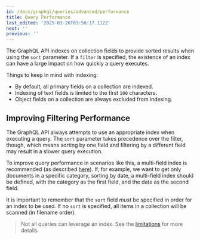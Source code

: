 ```yaml
---
id: /docs/graphql/queries/advanced/performance
title: Query Performance
last_edited: '2025-03-26T03:58:17.112Z'
next: ''
previous: ''
---
```


The GraphQL API indexes on collection fields to provide sorted results when using the `sort` parameter. If a `filter` is specified, the existence of an index can have a large impact on how quickly a query executes.

Things to keep in mind with indexing:

* By default, all primary fields on a collection are indexed.
* Indexing of text fields is limited to the first `100` characters.
* Object fields on a collection are always excluded from indexing.

## Improving Filtering Performance

The GraphQL API always attempts to use an appropriate index when executing a query. The `sort` parameter takes precedence over the filter, though, which means sorting by one field and filtering by a different field may result in a slower query execution.

To improve query performance in scenarios like this, a multi-field index is recommended (as described [here](/docs/graphql/queries/advanced/sorting/#sorting-on-multiple-fields)). If, for example, we want to get only documents in a specific category, sorting by date, a multi-field index should be defined, with the category as the first field, and the date as the second field.

It is important to remember that the `sort` field *must* be specified in order for an index to be used. If no `sort` is specified, all items in a collection will be scanned (in filename order).

> Not all queries can leverage an index. See the [limitations](/docs/graphql/queries/advanced/limitations/#indexing) for more details.
